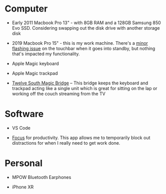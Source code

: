 
# Computer

* Early 2011 Macbook Pro 13" - with 8GB RAM and a 128GB Samsung 850 Evo SSD. Considering swapping out the disk drive with another storage disk

* 2019 Macbook Pro 15" - this is my work machine. There's a [minor flashing issue](https://twitter.com/jacobmparis/status/1264612711830360065?s=20) on the touchbar when it goes into standby, but nothing that's impacted my functionality.

* Apple Magic keyboard

* Apple Magic trackpad

* [Twelve South Magic Bridge](https://www.amazon.ca/Twelve-South-MagicBridge-Connects-Trackpad/dp/B01N9D63YE?tag=jacobparis-20) – This bridge keeps the keyboard and trackpad acting like a single unit which is great for sitting on the lap or working off the couch streaming from the TV

# Software

* VS Code

* [Focus](https://heyfocus.com/) for productivity. This app allows me to temporarily block out distractions for when I really need to get work done.

# Personal

* MPOW Bluetooth Earphones

* iPhone XR 
